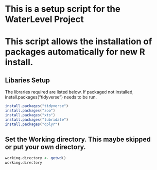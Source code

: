 # This is a setup script for the WaterLevel Project
# This script allows the installation of packages automatically for new R install.
## Libaries Setup
The libraries required are listed below. If packaged not installed, install.packages("tidyverse") needs to be run.

```r
install.packages("tidyverse")
install.packages("zoo")
install.packages("xts")
install.packages("lubridate")
install.packages("dplyr")
```
## Set the Working directory. This maybe skipped or put your own directory. 
```r
working.directory <- getwd()
working.directory
```
